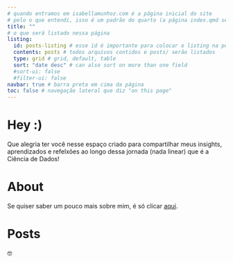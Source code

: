 ```yaml
---
# quando entramos em isabellamunhoz.com é a página inicial do site
# pelo o que entendi, isso é um padrão do quarto (a página index.qmd sempre será a página inicial)
title: ""
# o que será listado nessa página
listing:
  id: posts-listing # esse id é importante para colocar o listing na posição correta
  contents: posts # todos arquivos contidos e posts/ serão listados
  type: grid # grid, default, table 
  sort: "date desc" # can also sort on more than one field
  #sort-ui: false
  #filter-ui: false
navbar: true # barra preta em cima da página
toc: false # navegação lateral que diz "on this page"
---
```


# Hey :)

Que alegria ter você nesse espaço criado para compartilhar meus insights, aprendizados e refelxões ao longo dessa jornada (nada linear) que é a Ciência de Dados!

# About

Se quiser saber um pouco mais sobre mim, é só clicar [aqui](about.qmd).

# Posts

🤓

::: {#posts-listing}
:::